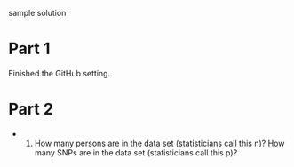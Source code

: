 sample solution


# Part 1 
 Finished the GitHub setting.
 
# Part 2

 * 1. How many persons are in the data set (statisticians call this n)? How many SNPs are in the data set (statisticians call this p)?
 

 